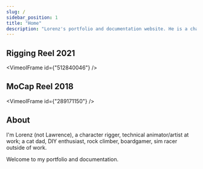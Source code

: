 ```yaml
---
slug: /
sidebar_position: 1
title: "Home"
description: "Lorenz's portfolio and documentation website. He is a character rigger, technical animator/artist, DIY enthusiast, boardgamer, sim racer."
---
```



## Rigging Reel 2021

<VimeoIFrame id={"512840046"} />

## MoCap Reel 2018

<VimeoIFrame id={"289171150"} />

## About

I'm Lorenz (not Lawrence), a character rigger, technical animator/artist at work; 
a cat dad, DIY enthusiast, rock climber, boardgamer, sim racer outside of work. 

Welcome to my portfolio and documentation.